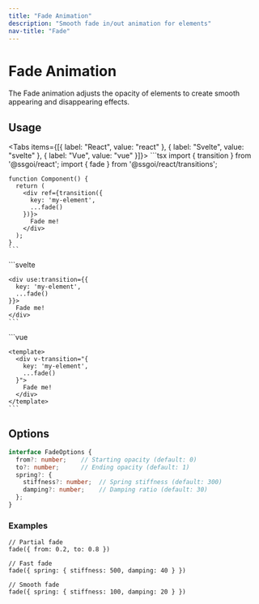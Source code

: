 ```yaml
---
title: "Fade Animation"
description: "Smooth fade in/out animation for elements"
nav-title: "Fade"
---
```


# Fade Animation

The Fade animation adjusts the opacity of elements to create smooth appearing and disappearing effects.

<TransitionDemo type="fade" />

## Usage

<Tabs items={[{ label: "React", value: "react" }, { label: "Svelte", value: "svelte" }, { label: "Vue", value: "vue" }]}>
  <TabPanel value="react">
    ```tsx
    import { transition } from '@ssgoi/react';
    import { fade } from '@ssgoi/react/transitions';

    function Component() {
      return (
        <div ref={transition({
          key: 'my-element',
          ...fade()
        })}>
          Fade me!
        </div>
      );
    }
    ```
  </TabPanel>
  <TabPanel value="svelte">
    ```svelte
    <script>
      import { transition } from '@ssgoi/svelte';
      import { fade } from '@ssgoi/svelte/transitions';
    </script>

    <div use:transition={{
      key: 'my-element',
      ...fade()
    }}>
      Fade me!
    </div>
    ```
  </TabPanel>
  <TabPanel value="vue">
    ```vue
    <script setup>
    import { fade } from '@ssgoi/vue/transitions';
    </script>

    <template>
      <div v-transition="{
        key: 'my-element',
        ...fade()
      }">
        Fade me!
      </div>
    </template>
    ```
  </TabPanel>
</Tabs>

## Options

```typescript
interface FadeOptions {
  from?: number;    // Starting opacity (default: 0)
  to?: number;      // Ending opacity (default: 1)
  spring?: {
    stiffness?: number;  // Spring stiffness (default: 300)
    damping?: number;    // Damping ratio (default: 30)
  };
}
```

### Examples

```tsx
// Partial fade
fade({ from: 0.2, to: 0.8 })

// Fast fade
fade({ spring: { stiffness: 500, damping: 40 } })

// Smooth fade
fade({ spring: { stiffness: 100, damping: 20 } })
```